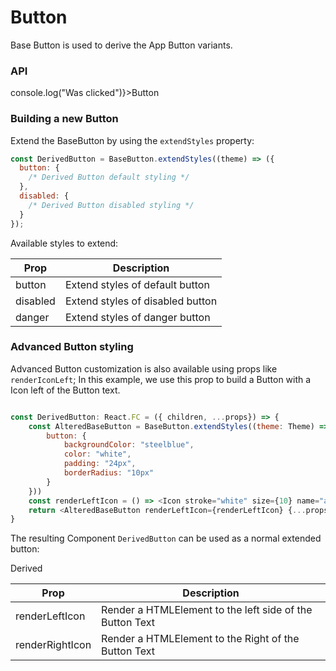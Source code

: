 
<Meta title="Components| Button" />

# Button

Base Button is used to derive the App Button variants.  

### API 

<Preview>
  <Story name="BaseButton">
    <BaseButton onClick={() => console.log("Was clicked")}>Button</BaseButton>
  </Story>
</Preview>


### Building a new Button

Extend the BaseButton by using the `extendStyles` property:

```javascript
const DerivedButton = BaseButton.extendStyles((theme) => ({
  button: {
    /* Derived Button default styling */
  },
  disabled: {
    /* Derived Button disabled styling */
  }
});
```
Available styles to extend:

<table width="100%">
  <thead>
    <tr>
      <th>Prop</th>
      <th>Description</th>
    </tr>
  </thead>
  <tbody>
    <tr>
      <td>button</td>
      <td>Extend styles of default button</td>
    </tr>
    <tr>
      <td>disabled</td>
      <td>Extend styles of disabled button</td>
    </tr>
    <tr>
      <td>danger</td>
      <td>Extend styles of danger button</td>
    </tr>
  </tbody>
</table>

### Advanced Button styling

Advanced Button customization is also available using props like `renderIconLeft`; In this example, we use this prop to build a Button with a Icon left of the Button text.

```javascript

const DerivedButton: React.FC = ({ children, ...props}) => {
    const AlteredBaseButton = BaseButton.extendStyles((theme: Theme) => ({
        button: {
            backgroundColor: "steelblue",
            color: "white",
            padding: "24px",
            borderRadius: "10px"
        }
    }))
    const renderLeftIcon = () => <Icon stroke="white" size={10} name="add" />;
    return <AlteredBaseButton renderLeftIcon={renderLeftIcon} {...props}>{children}</AlteredBaseButton>
}
```
The resulting Component `DerivedButton` can be used as a normal extended button:

<Preview>
  <Story name="DerivedButton">
    <DerivedButton>Derived</DerivedButton>
  </Story>
</Preview>

<table width="100%">
  <thead>
    <tr>
      <th>Prop</th>
      <th>Description</th>
    </tr>
  </thead>
  <tbody>
    <tr>
      <td>renderLeftIcon</td>
      <td>Render a HTMLElement to the left side of the Button Text</td>
    </tr>
    <tr>
      <td>renderRightIcon</td>
      <td>Render a HTMLElement to the Right of the Button Text</td>
    </tr>
  </tbody>
</table>
